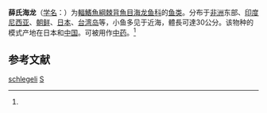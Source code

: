 {{Speciesbox 
| genus = Syngnathus
| species = schlegeli
| status = LC
| status_system = IUCN3.1
| status_ref = <ref name = IUCN>{{cite journal | author1 = Pollom, R. | author2 = Ouyang, L. | last-author-amp = yes | year = 2016 | title = ''Syngnathus schlegeli'' | journal = [[The_IUCN_Red_List_of_Threatened_Species|The IUCN Red List of Threatened Species]] | volume = 2016 | page = e.T188065A67026644 | url = https://dx.doi.org/10.2305/IUCN.UK.2016-3.RLTS.T188065A67026644.en | accessdate =2018-06-09}}</ref>
| image = YojiUO.jpg
| authority = Kaup, 1856<ref name='id6993'>{{cite web| url =http://www.bioinfo.cn/db05/BjdwSpecies.php?action=view&id=6993| title =薛氏海龙| work =中国动物物种编目数据库| publisher =中国科学院微生物研究所| author =中国科学院动物研究所| accessdate =2009-04-11| deadurl =yes| archiveurl =https://web.archive.org/web/20160305054819/http://www.bioinfo.cn/db05/BjdwSpecies.php?action=view&id=6993| archivedate =2016-03-05}}</ref>
| synonyms = *''Sygnathoides schlegeli''<br /><small>Kaup, 1856</small>
*''Syngnathus acusimilis''<br /><small>Günther, 1873</small>
}}

'''薛氏海龙'''（[[学名|学名]]：{{lang|la|''Syngnathus schlegeli''}}）为[[輻鰭魚綱|輻鰭魚綱]][[棘背魚目|棘背魚目]][[海龙鱼科|海龙鱼科]]{{le|海龙属|Syngnathus}}的[[鱼类|鱼类]]。分布于[[非洲|非洲]]东部、[[印度尼西亚|印度尼西亚]]、[[朝鲜|朝鲜]]、[[日本|日本]]、[[台湾岛|台湾岛]]等，小鱼多见于近海，體長可達30公分。该物种的模式产地在日本和[[中国|中国]]。可被用作[[中药|中药]]。<ref name='id6993'/>

== 参考文献 ==
{{reflist}}

{{Commons category|Syngnathus schlegeli}}
{{Taxonbar|from=Q1205879}}

[[Category:海龙属|schlegeli]]
[[Category:1856年描述的魚類|S]]